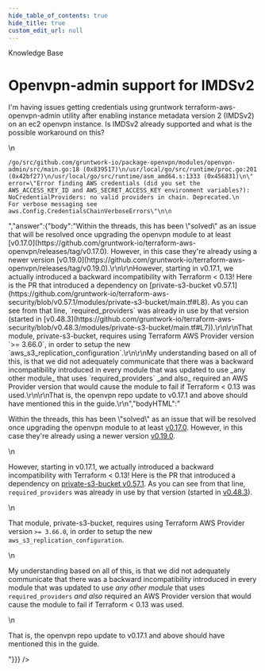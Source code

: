 ```yaml
---
hide_table_of_contents: true
hide_title: true
custom_edit_url: null
---
```



<head>
  <link rel="canonical" href="https://github.com/gruntwork-io/knowledge-base/discussions/201" />
</head>

<CenterLayout>
<span className="searchCategory">Knowledge Base</span>
<h1>Openvpn-admin support for IMDSv2</h1>
<GitHub discussion={{"id":"D_kwDOF8slf84AOy4m","number":201,"author":{"login":"marinalimeira"},"title":"Openvpn-admin support for IMDSv2","body":"I'm having issues getting credentials using gruntwork terraform-aws-openvpn-admin utility after enabling instance metadata version 2 (IMDSv2) on an ec2 openvpn instance. Is IMDSv2 already supported and what is the possible workaround on this?\n\n```\n/go/src/github.com/gruntwork-io/package-openvpn/modules/openvpn-admin/src/main.go:18 (0x839517)\n/usr/local/go/src/runtime/proc.go:201 (0x42bf27)\n/usr/local/go/src/runtime/asm_amd64.s:1333 (0x456831)\n\" error=\"Error finding AWS credentials (did you set the AWS_ACCESS_KEY_ID and AWS_SECRET_ACCESS_KEY environment variables?): NoCredentialProviders: no valid providers in chain. Deprecated.\n        For verbose messaging see aws.Config.CredentialsChainVerboseErrors\"\n\n```","bodyHTML":"<p dir=\"auto\">I'm having issues getting credentials using gruntwork terraform-aws-openvpn-admin utility after enabling instance metadata version 2 (IMDSv2) on an ec2 openvpn instance. Is IMDSv2 already supported and what is the possible workaround on this?</p>\n<div class=\"snippet-clipboard-content notranslate position-relative overflow-auto\" data-snippet-clipboard-copy-content=\"/go/src/github.com/gruntwork-io/package-openvpn/modules/openvpn-admin/src/main.go:18 (0x839517)\n/usr/local/go/src/runtime/proc.go:201 (0x42bf27)\n/usr/local/go/src/runtime/asm_amd64.s:1333 (0x456831)\n&quot; error=&quot;Error finding AWS credentials (did you set the AWS_ACCESS_KEY_ID and AWS_SECRET_ACCESS_KEY environment variables?): NoCredentialProviders: no valid providers in chain. Deprecated.\n        For verbose messaging see aws.Config.CredentialsChainVerboseErrors&quot;\n\"><pre class=\"notranslate\"><code class=\"notranslate\">/go/src/github.com/gruntwork-io/package-openvpn/modules/openvpn-admin/src/main.go:18 (0x839517)\n/usr/local/go/src/runtime/proc.go:201 (0x42bf27)\n/usr/local/go/src/runtime/asm_amd64.s:1333 (0x456831)\n\" error=\"Error finding AWS credentials (did you set the AWS_ACCESS_KEY_ID and AWS_SECRET_ACCESS_KEY environment variables?): NoCredentialProviders: no valid providers in chain. Deprecated.\n        For verbose messaging see aws.Config.CredentialsChainVerboseErrors\"\n\n</code></pre></div>","answer":{"body":"Within the threads, this has been \"solved\" as an issue that will be resolved once upgrading the openvpn module to at least [v0.17.0](https://github.com/gruntwork-io/terraform-aws-openvpn/releases/tag/v0.17.0). However, in this case they're already using a newer version [v0.19.0](https://github.com/gruntwork-io/terraform-aws-openvpn/releases/tag/v0.19.0).\r\n\r\nHowever, starting in v0.17.1, we actually introduced a backward incompatibility with Terraform < 0.13! Here is the PR that introduced a dependency on [private-s3-bucket v0.57.1](https://github.com/gruntwork-io/terraform-aws-security/blob/v0.57.1/modules/private-s3-bucket/main.tf#L8). As you can see from that line, `required_providers` was already in use by that version (started in [v0.48.3](https://github.com/gruntwork-io/terraform-aws-security/blob/v0.48.3/modules/private-s3-bucket/main.tf#L7)).\r\n\r\nThat module, private-s3-bucket, requires using Terraform AWS Provider version `>= 3.66.0`, in order to setup the new `aws_s3_replication_configuration`.\r\n\r\nMy understanding based on all of this, is that we did not adequately communicate that there was a backward incompatibility introduced in every module that was updated to use _any other module_ that uses `required_providers` _and also_ required an AWS Provider version that would cause the module to fail if Terraform < 0.13 was used.\r\n\r\nThat is, the openvpn repo update to v0.17.1 and above should have mentioned this in the guide.\r\n","bodyHTML":"<p dir=\"auto\">Within the threads, this has been \"solved\" as an issue that will be resolved once upgrading the openvpn module to at least <a href=\"https://github.com/gruntwork-io/terraform-aws-openvpn/releases/tag/v0.17.0\">v0.17.0</a>. However, in this case they're already using a newer version <a href=\"https://github.com/gruntwork-io/terraform-aws-openvpn/releases/tag/v0.19.0\">v0.19.0</a>.</p>\n<p dir=\"auto\">However, starting in v0.17.1, we actually introduced a backward incompatibility with Terraform &lt; 0.13! Here is the PR that introduced a dependency on <a href=\"https://github.com/gruntwork-io/terraform-aws-security/blob/v0.57.1/modules/private-s3-bucket/main.tf#L8\">private-s3-bucket v0.57.1</a>. As you can see from that line, <code class=\"notranslate\">required_providers</code> was already in use by that version (started in <a href=\"https://github.com/gruntwork-io/terraform-aws-security/blob/v0.48.3/modules/private-s3-bucket/main.tf#L7\">v0.48.3</a>).</p>\n<p dir=\"auto\">That module, private-s3-bucket, requires using Terraform AWS Provider version <code class=\"notranslate\">&gt;= 3.66.0</code>, in order to setup the new <code class=\"notranslate\">aws_s3_replication_configuration</code>.</p>\n<p dir=\"auto\">My understanding based on all of this, is that we did not adequately communicate that there was a backward incompatibility introduced in every module that was updated to use <em>any other module</em> that uses <code class=\"notranslate\">required_providers</code> <em>and also</em> required an AWS Provider version that would cause the module to fail if Terraform &lt; 0.13 was used.</p>\n<p dir=\"auto\">That is, the openvpn repo update to v0.17.1 and above should have mentioned this in the guide.</p>"}}} />

</CenterLayout>
  

<!-- ##DOCS-SOURCER-START
{
  "sourcePlugin": "github-discussions",
  "hash": "7854ad2fb8b56a2b11062d32bcc7b798"
}
##DOCS-SOURCER-END -->

